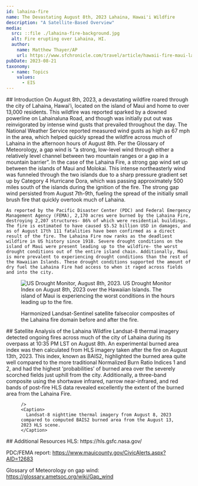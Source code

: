 ---
id: lahaina-fire
name: The Devastating August 8th, 2023 Lahaina, Hawai'i Wildfire
description: "A Satellite-Based Overview"
media:
  src: ::file ./lahaina-fire-background.jpg
  alt: Fire erupting over Lahaina, HI.
  author:
    name: Matthew Thayer/AP
    url: https://www.sfchronicle.com/travel/article/hawaii-fire-maui-lahaina-18289213.php
pubDate: 2023-08-21
taxonomy:
  - name: Topics
    values:
      - EIS
---

<Block>
  <Prose>
    ## Introduction
    On August 8th, 2023, a devastating wildfire roared through the city of Lahaina, Hawai’i, located on the island of Maui and home to over 13,000 residents. This wildfire was reported sparked by a downed powerline on Lahainaluna Road, and though was initially put out was reinvigorated by intense wind gusts that prevailed throughout the day. The National Weather Service reported measured wind gusts as high as 67 mph in the area, which helped quickly spread the wildfire across much of Lahaina in the afternoon hours of August 8th. 
  </Prose>
</Block>  

<Block>
  <Prose>
    Per the Glossary of Meteorology, a gap wind is “a strong, low-level wind through either a relatively level channel between two mountain ranges or a gap in a mountain barrier”. In the case of the Lahaina Fire, a strong gap wind set up between the islands of Maui and Molokai. This intense northeasterly wind was funneled through the two islands due to a sharp pressure gradient set up by Category 4 Hurricane Dora, which was passing approximately 500 miles south of the islands during the ignition of the fire. The strong gap wind persisted from August 7th-9th, fueling the spread of the initially small brush fire that quickly overtook much of Lahaina.
    
    As reported by the Pacific Disaster Center (PDC) and Federal Emergency Management Agency (FEMA), 2,170 acres were burned by the Lahaina Fire, destroying 2,207 structures- 86% of which were residential buildings. The fire is estimated to have caused $5.52 billion USD in damages, and as of August 17th 111 fatalities have been confirmed as a direct result of the fire. The Lahaina Fire now ranks as the deadliest wildfire in US history since 1918. Severe drought conditions on the island of Maui were present leading up to the wildfire- the worst drought conditions out of the entire island chain. Additionally, Maui is more prevalent to experiencing drought conditions than the rest of the Hawaiian Islands. These drought conditions supported the amount of dry fuel the Lahaina Fire had access to when it raged across fields and into the city. 
  </Prose>
<Figure>
      <Image
      src={new URL('./lahaina-fire-drought-monitor.jpg', import.meta.url).href}
      alt='US Drought Monitor, August 8th, 2023.'
    />
    <Caption>
    US Drought Monitor Index on August 8th, 2023 over the Hawaiian Islands. The island of Maui is experiencing the worst conditions in the hours leading up to the fire.
    </Caption>
  </Figure>

</Block>


<Block>
  <Figure>
    <Map
      center={[-156.68108, 20.88130]}
      zoom={12}
      datasetId='lahaina-fire'
      layerId='hls-swir-falsecolor-composite'
      dateTime='2023-08-08'
      compareDateTime='2023-08-13'
    />
    <Caption>
      Harmonized Landsat-Sentinel satellite falsecolor composites of the Lahaina fire domain before and after the fire.
    </Caption>
  </Figure>

  <Prose>
    ## Satellite Analysis of the Lahaina Wildfire
    Landsat-8 thermal imagery detected ongoing fires across much of the city of Lahaina during its overpass at 10:35 PM LST on August 8th. An experimental burned area index was then calculated from HLS imagery taken after the fire on August 13th, 2023. This index, known as BAIS2, highlighted the burned area quite well compared to the more traditional Normalized Burn Ratio Indices 1 and 2, and had the highest ‘probabilities’ of burned area over the severely scorched fields just uphill from the city. Additionally, a three-band composite using the shortwave infrared, narrow near-infrared, and red bands of post-fire HLS data revealed excellently the extent of the burned area from the Lahaina Fire. 
  </Prose>
</Block>

<Block>
  <Figure>
    <Map
      datasetId='lahaina-fire'
      layerId='landsat-nighttime-thermal'
      dateTime='2023-08-08'
      compareDateTime='2023-08-13'

    />
    <Caption>
      Landsat-8 nighttime thermal imagery from August 8, 2023 compared to computed BAIS2 burned area from the August 13, 2023 HLS scene.
    </Caption>
  </Figure>
</Block>



<Block>
  <Prose>
    ## Additional Resources
  HLS: https://hls.gsfc.nasa.gov/
  
  PDC/FEMA report: https://www.mauicounty.gov/CivicAlerts.aspx?AID=12683 
  
  Glossary of Meteorology on gap wind: https://glossary.ametsoc.org/wiki/Gap_wind 
  </Prose>
</Block>
